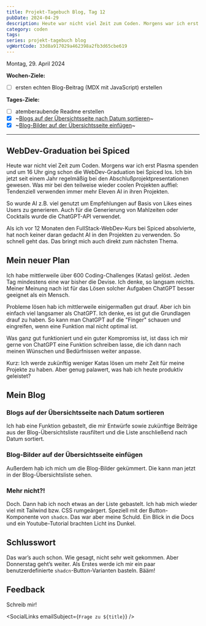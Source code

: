 ---
title: Projekt-Tagebuch Blog, Tag 12
pubDate: 2024-04-29
description: Heute war nicht viel Zeit zum Coden. Morgens war ich erst Plasma spenden und um 16 Uhr ging schon die WebDev-Graduation bei Spiced los. Ich bin jetzt seit einem Jahr regelmäßig bei den Abschlußprojektpresentationen gewesen.
category: coden
tags:
series: projekt-tagebuch blog
vgWortCode: 33d8a917029a462398a2fb3d65cbe619
---

Montag, 29. April 2024

**Wochen-Ziele:**

- [ ] ersten echten Blog-Beitrag (MDX mit JavaScript) erstellen

**Tages-Ziele:**

- [ ] atemberaubende Readme erstellen
- [x] ~[Blogs auf der Übersichtsseite nach Datum sortieren](#)~
- [x] ~[Blog-Bilder auf der Übersichtsseite einfügen](#)~

---

## WebDev-Graduation bei Spiced

Heute war nicht viel Zeit zum Coden. Morgens war ich erst Plasma spenden und um 16 Uhr ging schon die WebDev-Graduation bei Spiced los. Ich bin jetzt seit einem Jahr regelmäßig bei den Abschlußprojektpresentationen gewesen. Was mir bei den teilweise wieder coolen Projekten auffiel: Tendenziell verwenden immer mehr Eleven AI in ihren Projekten.

So wurde AI z.B. viel genutzt um Empfehlungen auf Basis von Likes eines Users zu generieren. Auch für die Generierung von Mahlzeiten oder Cocktails wurde die ChatGPT-API verwendet.

Als ich vor 12 Monaten den FullStack-WebDev-Kurs bei Spiced absolvierte, hat noch keiner daran gedacht AI in den Projekten zu verwenden. So schnell geht das. Das bringt mich auch direkt zum nächsten Thema.

## Mein neuer Plan

Ich habe mittlerweile über 600 Coding-Challenges (Katas) gelöst. Jeden Tag mindestens eine war bisher die Devise. Ich denke, so langsam reichts. Meiner Meinung nach ist für das Lösen solcher Aufgaben ChatGPT besser geeignet als ein Mensch.

Probleme lösen hab ich mittlerweile einigermaßen gut drauf. Aber ich bin einfach viel langsamer als ChatGPT. Ich denke, es ist gut die Grundlagen drauf zu haben. So kann man ChatGPT auf die "Finger" schauen und eingreifen, wenn eine Funktion mal nicht optimal ist.

Was ganz gut funktioniert und ein guter Kompromiss ist, ist dass ich mir gerne von ChatGPT eine Funktion schreiben lasse, die ich dann nach meinen Wünschen und Bedürfnissen weiter anpasse.

Kurz: Ich werde zukünftig weniger Katas lösen um mehr Zeit für meine Projekte zu haben. Aber genug palawert, was hab ich heute produktiv geleistet?

## Mein Blog

### Blogs auf der Übersichtsseite nach Datum sortieren

Ich hab eine Funktion gebastelt, die mir Entwürfe sowie zukünftige Beiträge aus der Blog-Übersichtsliste rausfiltert und die Liste anschließend nach Datum sortiert.

### Blog-Bilder auf der Übersichtsseite einfügen

Außerdem hab ich mich um die Blog-Bilder gekümmert. Die kann man jetzt in der Blog-Übersichtsliste sehen.

### Mehr nicht?!

Doch. Dann hab ich noch etwas an der Liste gebastelt. Ich hab mich wieder viel mit Tailwind bzw. CSS rumgeärgert. Speziell mit der Button-Komponente von `shadcn`. Das war aber meine Schuld. Ein Blick in die Docs und ein Youtube-Tutorial brachten Licht ins Dunkel.

## Schlusswort

Das war’s auch schon. Wie gesagt, nicht sehr weit gekommen. Aber Donnerstag geht’s weiter. Als Erstes werde ich mir ein paar benutzerdefinierte `shadcn`-Button-Varianten basteln. Bääm!

## Feedback

<Accordion>
Schreib mir!

<SocialLinks emailSubject={`Frage zu ${title}`} />

</Accordion>
